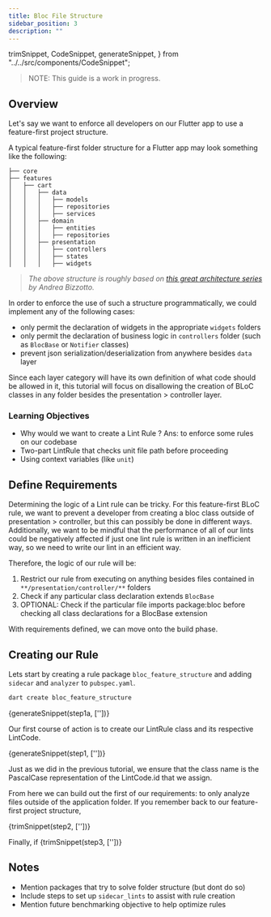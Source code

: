 ```yaml
---
title: Bloc File Structure
sidebar_position: 3
description: ""
---
```


  trimSnippet,
  CodeSnippet,
  generateSnippet,
} from "../../src/components/CodeSnippet";

> NOTE: This guide is a work in progress.

## Overview

Let's say we want to enforce all developers on our Flutter app to use a feature-first project structure.

A typical feature-first folder structure for a Flutter app may look something like the following:

```
├── core
├── features
│   ├── cart
│   │   ├── data
│   │   │   ├── models
│   │   │   ├── repositories
│   │   │   ├── services
│   │   ├── domain
│   │   │   ├── entities
│   │   │   ├── repositories
│   │   ├── presentation
│   │   │   ├── controllers
│   │   │   ├── states
│   │   │   ├── widgets
```
> *The above structure is roughly based on [this great architecture series](https://codewithandrea.com/articles/flutter-app-architecture-riverpod-introduction/)
> by Andrea Bizzotto.*

In order to enforce the use of such a structure programmatically, we could implement any of the following cases:

- only permit the declaration of widgets in the appropriate `widgets` folders
- only permit the declaration of business logic in `controllers` folder (such as `BlocBase` or `Notifier` classes)
- prevent json serialization/deserialization from anywhere besides `data` layer

Since each layer category will have its own definition of what code should be allowed in it,
this tutorial will focus on disallowing the creation of BLoC classes in any folder besides
the presentation > controller layer.

### Learning Objectives

- Why would we want to create a Lint Rule ? Ans: to enforce some rules on our codebase
- Two-part LintRule that checks unit file path before proceeding 
- Using context variables (like ```unit```)


## Define Requirements

Determining the logic of a Lint rule can be tricky. For this feature-first BLoC rule, we want to prevent a developer from
creating a bloc class outside of presentation > controller, but this can possibly be done in different ways.
Additionally, we want to be mindful that the performance of all of our lints could be negatively affected if
just one lint rule is written in an inefficient way, so we need to write our lint in an efficient way.

Therefore, the logic of our rule will be:

1. Restrict our rule from executing on anything besides files contained in `**/presentation/controller/**` folders
2. Check if any particular class declaration extends `BlocBase`
3. OPTIONAL: Check if the particular file imports package:bloc before checking all class declarations for a BlocBase extension

With requirements defined, we can move onto the build phase.

## Creating our Rule

Lets start by creating a rule package `bloc_feature_structure` and adding `sidecar`
and `analyzer` to `pubspec.yaml`.


```bash
dart create bloc_feature_structure
```

<CodeBlock title="pubspec.yaml" language="dart">{generateSnippet(step1a, [''])}</CodeBlock>

Our first course of action is to create our LintRule class and its respective LintCode.


<CodeBlock title="lib/src/bloc_outside_controller_layer.dart" language="dart">{generateSnippet(step1, [''])}</CodeBlock>

Just as we did in the previous tutorial, we ensure that the class name is the PascalCase representation of the LintCode.id
that we assign.

From here we can build out the first of our requirements: to only analyze files outside of the application folder.
If you remember back to our feature-first project structure,

<CodeBlock language="dart">{trimSnippet(step2, [''])}</CodeBlock>

Finally, if 
<CodeBlock language="dart">{trimSnippet(step3, [''])}</CodeBlock>

## Notes

- Mention packages that try to solve folder structure (but dont do so)
- Include steps to set up `sidecar_lints` to assist with rule creation
- Mention future benchmarking objective to help optimize rules